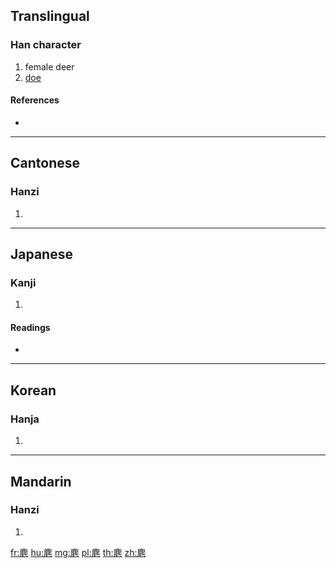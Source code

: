 {{character info/new}}
==Translingual==

===Han character===
{{Han char|rn=198|rad=鹿|as=02|sn=13|four=00211|canj=IPP,XXXIP}}

# female deer
# [[doe]]

====References====
* {{Han ref|kx=1508.150|dkj=47588|dj=2037.020|hdz=74727.040|uh=9E80|ud=40576|bh=E0EE|bd=57582}}

----

==Cantonese==

===Hanzi===
{{yue-hanzi|jyut=|y=yau1}}

# {{defn|lang=yue|sort=鹿02}}

----

==Japanese==

===Kanji===
{{ja-kanji|grade=|rs=鹿02}}

# {{defn|lang=ja|sort=鹿02}}

====Readings====
* {{ja-readings|on=[[ゆう]] (yū), [[ゆ]] (yu)|kun=[[めじか]] (mejika)}}

----

==Korean==

===Hanja===
{{ko-hanja|hangeul=우|eumhun=|rv=u|mr=u|y=wu}}

# {{defn|lang=ko|sort=鹿02}}

----

==Mandarin==

===Hanzi===
{{cmn-hanzi|pin=[[páo]] ([[pao2]]), [[piǎo]] ([[piao3]]), [[yōu]] ([[you1]])|wg=p'ao<sup>2</sup>, p'iao<sup>3</sup>, yu<sup>1</sup>}}

# {{defn|lang=cmn|sort=鹿02}}

[[fr:麀]]
[[hu:麀]]
[[mg:麀]]
[[pl:麀]]
[[th:麀]]
[[zh:麀]]